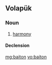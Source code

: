 ==Volapük==

===Noun===
{{vo-noun}}

# [[harmony]]

====Declension====
{{vo-decl-noun}}

[[mg:baiton]]
[[vo:baiton]]